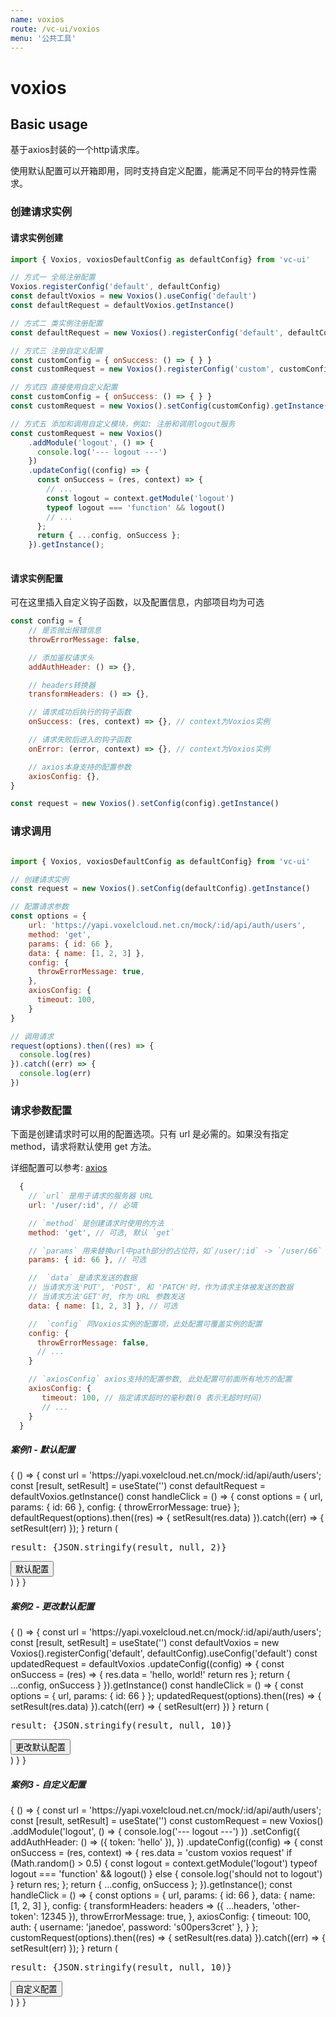 ```yaml
--- 
name: voxios
route: /vc-ui/voxios
menu: '公共工具'
--- 
```




# voxios

## Basic usage

  基于axios封装的一个http请求库。

  使用默认配置可以开箱即用，同时支持自定义配置，能满足不同平台的特异性需求。

### 创建请求实例

#### 请求实例创建
  
``` js
import { Voxios, voxiosDefaultConfig as defaultConfig} from 'vc-ui'

// 方式一 全局注册配置
Voxios.registerConfig('default', defaultConfig)
const defaultVoxios = new Voxios().useConfig('default')
const defaultRequest = defaultVoxios.getInstance()

// 方式二 类实例注册配置
const defaultRequest = new Voxios().registerConfig('default', defaultConfig).useConfig('default').getInstance()

// 方式三 注册自定义配置
const customConfig = { onSuccess: () => { } }
const customRequest = new Voxios().registerConfig('custom', customConfig).useConfig('custom').getInstance()

// 方式四 直接使用自定义配置
const customConfig = { onSuccess: () => { } }
const customRequest = new Voxios().setConfig(customConfig).getInstance()

// 方式五 添加和调用自定义模块，例如: 注册和调用logout服务
const customRequest = new Voxios()
    .addModule('logout', () => {
      console.log('--- logout ---')
    })
    .updateConfig((config) => {
      const onSuccess = (res, context) => {
        // ...
        const logout = context.getModule('logout')
        typeof logout === 'function' && logout()
        // ...
      };
      return { ...config, onSuccess };
    }).getInstance();
      
```

#### 请求实例配置

可在这里插入自定义钩子函数，以及配置信息，内部项目均为可选

```js
const config = { 
    // 是否抛出报错信息
    throwErrorMessage: false, 

    // 添加鉴权请求头
    addAuthHeader: () => {}, 

    // headers转换器
    transformHeaders: () => {},

    // 请求成功后执行的钩子函数
    onSuccess: (res, context) => {}, // context为Voxios实例

    // 请求失败后进入的钩子函数
    onError: (error, context) => {}, // context为Voxios实例

    // axios本身支持的配置参数
    axiosConfig: {}, 
}

const request = new Voxios().setConfig(config).getInstance()
```

### 请求调用

```js

import { Voxios, voxiosDefaultConfig as defaultConfig} from 'vc-ui'

// 创建请求实例
const request = new Voxios().setConfig(defaultConfig).getInstance()

// 配置请求参数
const options = { 
    url: 'https://yapi.voxelcloud.net.cn/mock/:id/api/auth/users',
    method: 'get',
    params: { id: 66 },
    data: { name: [1, 2, 3] },
    config: {
      throwErrorMessage: true,
    },
    axiosConfig: {
      timeout: 100,
    }
}

// 调用请求
request(options).then((res) => {
  console.log(res)
}).catch((err) => {
  console.log(err)
})

```

### 请求参数配置

下面是创建请求时可以用的配置选项。只有 url 是必需的。如果没有指定 method，请求将默认使用 get 方法。

详细配置可以参考: [axios](http://www.axios-js.com/zh-cn/docs/index.html#%E8%AF%B7%E6%B1%82%E9%85%8D%E7%BD%AE)

```js
  {
    // `url` 是用于请求的服务器 URL 
    url: '/user/:id', // 必填

    // `method` 是创建请求时使用的方法
    method: 'get', // 可选, 默认 `get`

    // `params` 用来替换url中path部分的占位符，如`/user/:id` -> `/user/66`
    params: { id: 66 }, // 可选

    //  `data` 是请求发送的数据
    // 当请求方法'PUT', 'POST', 和 'PATCH'时，作为请求主体被发送的数据
    // 当请求方法'GET'时, 作为 URL 参数发送
    data: { name: [1, 2, 3] }, // 可选

    //  `config` 同Voxios实例的配置项，此处配置可覆盖实例的配置
    config: {
      throwErrorMessage: false,
      // ...
    }

    // `axiosConfig` axios支持的配置参数, 此处配置可前面所有地方的配置
    axiosConfig: { 
       timeout: 100, // 指定请求超时的毫秒数(0 表示无超时时间)
       // ...
    }
  }
```


##### 案例1 - 默认配置

<Playground>
  {
    () => {
      const url = 'https://yapi.voxelcloud.net.cn/mock/:id/api/auth/users';
      const [result, setResult] = useState('')
      const defaultRequest = defaultVoxios.getInstance()
      const handleClick = () => {
        const options = { url, params: { id: 66 }, config: { throwErrorMessage: true} };
        defaultRequest(options).then((res) => {
          setResult(res.data)
        }).catch((err) => {
          setResult(err)
        });
      }
      return (
        <div>
          <pre>result: {JSON.stringify(result, null, 2)}</pre>
          <button onClick={handleClick}>默认配置</button><br/>
        </div>
      )
    }
  }
</Playground>

##### 案例2 - 更改默认配置

<Playground>
  {
    () => {
      const url = 'https://yapi.voxelcloud.net.cn/mock/:id/api/auth/users';
      const [result, setResult] = useState('')
      const defaultVoxios = new Voxios().registerConfig('default', defaultConfig).useConfig('default')
      const updatedRequest = defaultVoxios
        .updateConfig((config) => {
          const onSuccess = (res) => {
            res.data = 'hello, world!'
            return res
          };
          return { ...config, onSuccess }
        }).getInstance()
      const handleClick = () => {
        const options = { url, params: { id: 66 } };
        updatedRequest(options).then((res) => {
          setResult(res.data)
        }).catch((err) => {
          setResult(err)
        })
      }
      return (
        <div>
          <pre>result: {JSON.stringify(result, null, 10)}</pre>
          <button onClick={handleClick}>更改默认配置</button><br/>
        </div>
      )
    }
  }
</Playground>

##### 案例3 - 自定义配置

<Playground>
  {
    () => {
      const url = 'https://yapi.voxelcloud.net.cn/mock/:id/api/auth/users';
      const [result, setResult] = useState('')
      const customRequest = new Voxios()
        .addModule('logout', () => {
          console.log('--- logout ---')
        })
        .setConfig({
          addAuthHeader: () => ({ token: 'hello' }),
        })
        .updateConfig((config) => {
          const onSuccess = (res, context) => {
            res.data = 'custom voxios request'
            if (Math.random() > 0.5) {
              const logout = context.getModule('logout')
              typeof logout === 'function' && logout()
            } else {
              console.log('should not to logout')
            }
            return res;
          };
          return { ...config, onSuccess };
        }).getInstance();
      const handleClick = () => {
        const options = { 
          url,
          params: { id: 66 },
          data: { name: [1, 2, 3] },
          config: {
            transformHeaders: headers => ({ ...headers, 'other-token': 12345 }),
            throwErrorMessage: true,
          },
          axiosConfig: {
            timeout: 100,
            auth: {
              username: 'janedoe',
              password: 's00pers3cret'
            },
          }
        };
        customRequest(options).then((res) => {
          setResult(res.data)
        }).catch((err) => {
          setResult(err)
        });
      }
      return (
        <div>
          <pre>result: {JSON.stringify(result, null, 10)}</pre>
          <button onClick={handleClick}>自定义配置</button><br/>
        </div>
      )
    }
  }
</Playground>





     
 